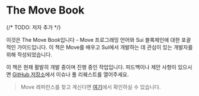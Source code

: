# The Move Book

{/* TODO: 저자 추가 */}

이것은 The Move Book입니다 - Move 프로그래밍 언어와 Sui 블록체인에 대한 포괄적인 가이드입니다. 이 책은 Move를 배우고 Sui에서 개발하는 데 관심이 있는 개발자를 위해 작성되었습니다.

<div className="warning">

이 책은 현재 활발히 개발 중이며 진행 중인 작업입니다. 피드백이나 제안 사항이 있으시면 
[GitHub 저장소](https://github.com/MystenLabs/move-book)에서 이슈나 풀 리퀘스트를 열어주세요.

</div>

> Move 레퍼런스를 찾고 계신다면 [여기](/reference)에서 확인하실 수 있습니다.